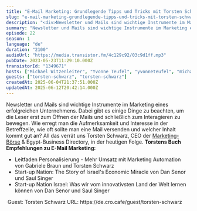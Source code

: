 ```yaml
---
title: "E-Mail Marketing: Grundlegende Tipps und Tricks mit Torsten Schwarz"
slug: "e-mail-marketing-grundlegende-tipps-und-tricks-mit-torsten-schwarz"
description: "<div>Newsletter und Mails sind wichtige Instrumente im Marketing eines erfolgreichen Unternehmens. Dabei gibt es einige Dinge zu beachten, um die Leser erst zum Öffnen der Mails und schließlich zum Interagieren zu bewegen. Wie erregt man die Aufmerksamkeit und Interesse in der Betreffzeile, wie oft sollte man eine Mail versenden und welcher Inhalt kommt gut an? All das verrät uns Torsten Schwarz, CEO der <a href=\"https://www.marketing-boerse.de/\">Marketing-Börse</a> &amp; Egypt-Business Directory, in der heutigen Folge. <strong>Torstens Buch Empfehlungen zu E-Mail Marketing:</strong></div><ul><li>Leitfaden Personalisierung - Mehr Umsatz mit Marketing Automation von Gabriele Braun und Torsten Schwarz</li><li>Start-up Nation: The Story of Israel's Economic Miracle von Dan Senor und Saul Singer</li><li>Start-up Nation Israel: Was wir vom innovativsten Land der Welt lernen können von Dan Senor und Saul Singer</li></ul><div>&nbsp;Guest: Torsten Schwarz URL: https://de.cro.cafe/guest/torsten-schwarz&nbsp;</div>"
summary: "Newsletter und Mails sind wichtige Instrumente im Marketing eines erfolgreichen Unternehmens. Dabei gibt es einige Dinge zu beachten, um die Leser erst zum Öffnen der Mails und schließlich zum Interagieren zu bewegen. Wie erregt man die Aufmerksamkeit und Interesse in der Betreffzeile, wie oft sollte man eine Mail versenden und welcher Inhalt kommt gut an? All das verrät uns Torsten Schwarz, CEO der Marketing-Börse & Egypt-Business Directory, in der heutigen Folge. Torstens Buch Empfehlungen zu E-Mail Marketing:Leitfaden Personalisierung - Mehr Umsatz mit Marketing Automation von Gabriele Braun und Torsten SchwarzStart-up Nation: The Story of Israel's Economic Miracle von Dan Senor und Saul SingerStart-up Nation Israel: Was wir vom innovativsten Land der Welt lernen können von Dan Senor und Saul Singer Guest: Torsten Schwarz URL: https://de.cro.cafe/guest/torsten-schwarz "
episode: 22
season: 1
language: "de"
duration: "2100"
audioUrl: "https://media.transistor.fm/4c129c92/03c9d1ff.mp3"
pubDate: 2023-05-23T11:29:10.000Z
transistorId: "1349671"
hosts: ["Michael Witzenleiter", "Yvonne Teufel", "yvonneteufel", "michaelwitzenleiter"]
guests: ["torsten-schwarz", "torsten-schwarz"]
createdAt: 2025-06-04T21:37:51.000Z
updatedAt: 2025-06-12T20:42:14.000Z
---
```


Newsletter und Mails sind wichtige Instrumente im Marketing eines erfolgreichen Unternehmens. Dabei gibt es einige Dinge zu beachten, um die Leser erst zum Öffnen der Mails und schließlich zum Interagieren zu bewegen. Wie erregt man die Aufmerksamkeit und Interesse in der Betreffzeile, wie oft sollte man eine Mail versenden und welcher Inhalt kommt gut an? All das verrät uns Torsten Schwarz, CEO der <a href="https://www.marketing-boerse.de/">Marketing-Börse</a> & Egypt-Business Directory, in der heutigen Folge. <strong>Torstens Buch Empfehlungen zu E-Mail Marketing:</strong>
<ul><li>Leitfaden Personalisierung - Mehr Umsatz mit Marketing Automation von Gabriele Braun und Torsten Schwarz</li><li>Start-up Nation: The Story of Israel's Economic Miracle von Dan Senor und Saul Singer</li><li>Start-up Nation Israel: Was wir vom innovativsten Land der Welt lernen können von Dan Senor und Saul Singer</li></ul>&nbsp;Guest: Torsten Schwarz URL: https://de.cro.cafe/guest/torsten-schwarz&nbsp;
